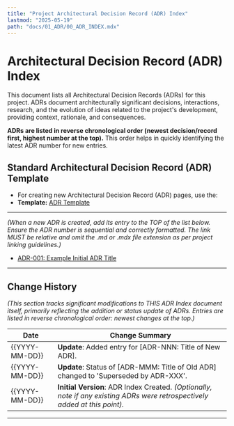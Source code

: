 ```yaml
---
title: "Project Architectural Decision Record (ADR) Index"
lastmod: "2025-05-19"
path: "docs/01_ADR/00_ADR_INDEX.mdx"
---
```


# Architectural Decision Record (ADR) Index

This document lists all Architectural Decision Records (ADRs) for this project. ADRs document architecturally significant decisions, interactions, research, and the evolution of ideas related to the project's development, providing context, rationale, and consequences.

**ADRs are listed in reverse chronological order (newest decision/record first, highest number at the top).** This order helps in quickly identifying the latest ADR number for new entries.

## Standard Architectural Decision Record (ADR) Template
- For creating new Architectural Decision Record (ADR) pages, use the:
- **Template:** [ADR Template](./01_ADR_TEMPLATE)

---
*(When a new ADR is created, add its entry to the TOP of the list below. Ensure the ADR number is sequential and correctly formatted. The link MUST be relative and omit the .md or .mdx file extension as per project linking guidelines.)*

- [ADR-001: Example Initial ADR Title](./ADR-001-example-initial-adr-title)

---

## Change History
*(This section tracks significant modifications to THIS ADR Index document itself, primarily reflecting the addition or status update of ADRs. Entries are listed in reverse chronological order: newest changes at the top.)*

| Date         | Change Summary                                                                                                                      |
|--------------|-------------------------------------------------------------------------------------------------------------------------------------|
| {{YYYY-MM-DD}} | **Update**: Added entry for [ADR-NNN: Title of New ADR].                                                                              |
| {{YYYY-MM-DD}} | **Update**: Status of [ADR-MMM: Title of Old ADR] changed to 'Superseded by ADR-XXX'.                                                |
| {{YYYY-MM-DD}} | **Initial Version**: ADR Index Created. *(Optionally, note if any existing ADRs were retrospectively added at this point).*          |

---
